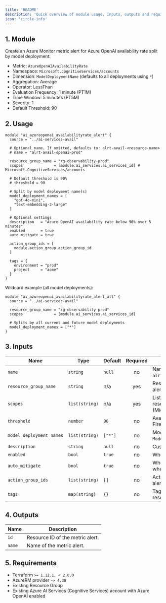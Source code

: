 ```yaml
---
title: 'README'
description: 'Quick overview of module usage, inputs, outputs and requirements.'
icon: 'circle-info'
---
```


## 1. Module
Create an Azure Monitor metric alert for Azure OpenAI availability rate split by model deployment:
- Metric: `AzureOpenAIAvailabilityRate`
- Namespace: `Microsoft.CognitiveServices/accounts`
- Dimension: `ModelDeploymentName` (defaults to all deployments using `*`)
 - Aggregation: Average
 - Operator: LessThan
 - Evaluation Frequency: 1 minute (PT1M)
 - Time Window: 5 minutes (PT5M)
 - Severity: 1
 - Default Threshold: 90

## 2. Usage
```hcl
module "ai_azureopenai_availabilityrate_alert" {
  source = "../ai-services-avail"

  # Optional name. If omitted, defaults to: alrt-avail-<resource-name>
  # name = "alrt-avail-openai-prod"

  resource_group_name = "rg-observability-prod"
  scopes              = [module.ai_services.ai_services_id] # Microsoft.CognitiveServices/accounts

  # Default threshold is 90%
  # threshold = 90

  # Split by model deployment name(s)
  model_deployment_names = [
    "gpt-4o-mini",
    "text-embedding-3-large"
  ]

  # Optional settings
  description   = "Azure OpenAI availability rate below 90% over 5 minutes"
  enabled       = true
  auto_mitigate = true

  action_group_ids = [
    module.action_group.action_group_id
  ]

  tags = {
    environment = "prod"
    project     = "acme"
  }
}
```

Wildcard example (all model deployments):
```hcl
module "ai_azureopenai_availabilityrate_alert_all" {
  source = "../ai-services-avail"

  resource_group_name = "rg-observability-prod"
  scopes              = [module.ai_services.ai_services_id]

  # Splits by all current and future model deployments
  model_deployment_names = ["*"]
}
```

## 3. Inputs
| Name | Type | Default | Required | Description |
|------|------|---------|:--------:|-------------|
| `name` | `string` | `null` | no | Name of the metric alert. Defaults to `alrt-avail-<resource-name>`. |
| `resource_group_name` | `string` | n/a | yes | Resource group in which to create the alert. |
| `scopes` | `list(string)` | n/a | yes | List of Azure AI Services account resource IDs (Microsoft.CognitiveServices/accounts). |
| `threshold` | `number` | `90` | no | Availability rate threshold percentage. Fires when below this value. |
| `model_deployment_names` | `list(string)` | `["*"]` | no | Model deployment names to filter on `ModelDeploymentName` dimension. |
| `description` | `string` | `null` | no | Custom description for the alert. |
| `enabled` | `bool` | `true` | no | Whether the alert is enabled. |
| `auto_mitigate` | `bool` | `true` | no | Whether the alert should auto mitigate when conditions clear. |
| `action_group_ids` | `list(string)` | `[]` | no | Action Group IDs to notify when the alert fires. |
| `tags` | `map(string)` | `{}` | no | Tags to apply to the metric alert resource. |

## 4. Outputs
| Name | Description |
|------|-------------|
| `id` | Resource ID of the metric alert. |
| `name` | Name of the metric alert. |

## 5. Requirements
- Terraform `>= 1.12.1, < 2.0.0`
- AzureRM provider `~> 4.38`
- Existing Resource Group
- Existing Azure AI Services (Cognitive Services) account with Azure OpenAI enabled



